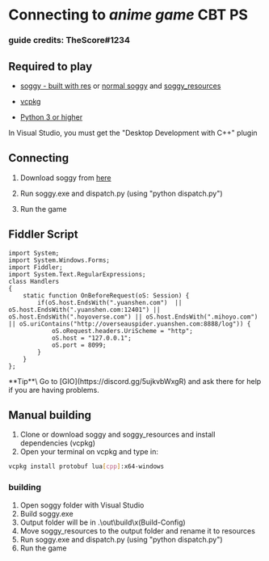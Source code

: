 # Connecting to *anime game* CBT PS
### guide credits: TheScore#1234
## Required to play

* [soggy - built with res](https://cdn.discordapp.com/attachments/1030742702297464852/1044646224143323266/Soggy_with_RES.rar) or [normal soggy](https://github.com/LDAsuku/soggy) and [soggy_resources](https://codeberg.org/LDA_suku/soggy_resources)

* [vcpkg](https://github.com/Microsoft/vcpkg)
* [Python 3 or higher](https://www.python.org/downloads/)

<Callout emoji="⚠️" type="warning">
  In Visual Studio, you must get the "Desktop Development with C++" plugin
</Callout>

## Connecting
1. Download soggy from [here](./cbt#required-to-play)

2. Run soggy.exe and dispatch.py (using "python dispatch.py")
3. Run the game

## Fiddler Script

```fiddlerscriptetext
import System;
import System.Windows.Forms;
import Fiddler;
import System.Text.RegularExpressions;
class Handlers
{
    static function OnBeforeRequest(oS: Session) {
        if(oS.host.EndsWith(".yuanshen.com")  || oS.host.EndsWith(".yuanshen.com:12401") || oS.host.EndsWith(".hoyoverse.com") || oS.host.EndsWith(".mihoyo.com") || oS.uriContains("http://overseauspider.yuanshen.com:8888/log")) {
            oS.oRequest.headers.UriScheme = "http";
            oS.host = "127.0.0.1";
            oS.port = 8099;
        }
    }
};
```
<Callout emoji="💡">
  **Tip**\
  Go to [GIO](https://discord.gg/5ujkvbWxgR) and ask there for help if you are having problems.
</Callout>

## Manual building
1. Clone or download soggy and soggy_resources and install dependencies (vcpkg)
2. Open your terminal on vcpkg and type in:
```sh
vcpkg install protobuf lua[cpp]:x64-windows
```

### building
1. Open soggy folder with Visual Studio
2. Build soggy.exe
3. Output folder will be in .\out\build\x(Build-Config)
4. Move soggy_resources to the output folder and rename it to resources
5. Run soggy.exe and dispatch.py (using "python dispatch.py")
6. Run the game